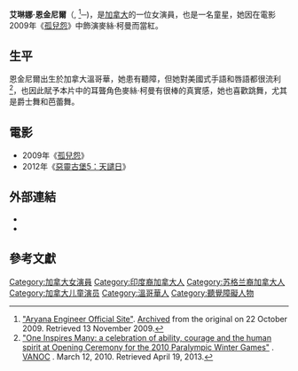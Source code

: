 {{Infobox person
| name           =艾琳娜·恩金尼爾<br> Aryana Engineer
| image          = 
| caption        = 
| birth_name      =
| birth_date      = {{Birth date and age|2001|03|06}}
| birth_place     = {{CAN}}[[不列颠哥伦比亚省|不列颠哥伦比亚省]]
| nationality = {{CAN}}
| occupation     = 演員
| years_active    = 2009-現在
| religion       =
}}
'''艾琳娜·恩金尼爾'''（{{lang-en|Aryana Engineer}}, {{bd|2001年|3月6日||}}<ref>[http://aryana-engineer.com/aryana_bio.php "Aryana Engineer Official Site"]. [http://web.archive.org/web/20091022101153/http://aryana-engineer.com/aryana_bio.php Archived] from the original on 22 October 2009. Retrieved 13 November 2009.</ref>─)，是[[加拿大|加拿大]]的一位女演員，也是一名童星，她因在電影2009年《[[孤兒怨|孤兒怨]]》中飾演麥絲·柯曼而當紅。

==生平==
恩金尼爾出生於加拿大溫哥華，她患有聽障，但她對美國式手語和唇語都很流利<ref>[http://www.newswire.ca/en/story/596635/one-inspires-many-a-celebration-of-ability-courage-and-the-human-spirit-at-opening-ceremony-for-the-2010-paralympic-winter-games "One Inspires Many: a celebration of ability, courage and the human spirit at Opening Ceremony for the 2010 Paralympic Winter Games"] {{Wayback|url=http://www.newswire.ca/en/story/596635/one-inspires-many-a-celebration-of-ability-courage-and-the-human-spirit-at-opening-ceremony-for-the-2010-paralympic-winter-games |date=20121005151523 }}. [https://en.wikipedia.org/wiki/VANOC VANOC] {{Wayback|url=https://en.wikipedia.org/wiki/VANOC |date=20190729051004 }}. March 12, 2010. Retrieved April 19, 2013.</ref>，也因此賦予本片中的耳聾角色麥絲·柯曼有很棒的真實感，她也喜歡跳舞，尤其是爵士舞和芭蕾舞。

==電影== 
*2009年《[[孤兒怨|孤兒怨]]》
*2012年《[[惡靈古堡5：天譴日|惡靈古堡5：天譴日]]》

==外部連結==
*{{IMDb name|2954597}}
*{{twitter|RealAryanaE}}

==參考文獻==
{{Authority control}}

{{DEFAULTSORT:Engineer, Aryana}}
[[Category:加拿大女演員|Category:加拿大女演員]]
[[Category:印度裔加拿大人|Category:印度裔加拿大人]]
[[Category:苏格兰裔加拿大人|Category:苏格兰裔加拿大人]]
[[Category:加拿大儿童演员|Category:加拿大儿童演员]]
[[Category:溫哥華人|Category:溫哥華人]]
[[Category:聽覺障礙人物|Category:聽覺障礙人物]]